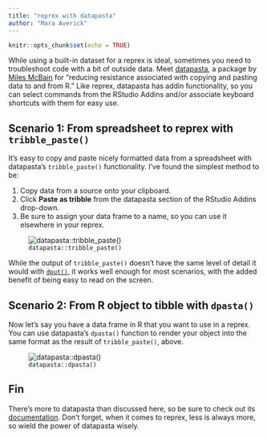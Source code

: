 ```yaml
---
title: "reprex with datapasta"
author: "Mara Averick"
---
```


```r
knitr::opts_chunk$set(echo = TRUE)
```

While using a built-in dataset for a reprex is ideal, sometimes you need to troubleshoot code with a bit of outside data. Meet [datapasta](https://github.com/MilesMcBain/datapasta), a package by [Miles McBain](https://twitter.com/milesmcbain) for "reducing resistance associated with copying and pasting data to and from R." Like reprex, datapasta has addin functionality, so you can select commands from the RStudio Addins and/or associate keyboard shortcuts with them for easy use.

## Scenario 1: From spreadsheet to reprex with `tribble_paste()`

It's easy to copy and paste nicely formatted data from a spreadsheet with datapasta's `tribble_paste()` functionality. I've found the simplest method to be: 

1. Copy data from a source onto your clipboard.  
2. Click **Paste as tribble** from the datapasta section of the RStudio Addins drop-down.  
3. Be sure to assign your data frame to a name, so you can use it elsewhere in your reprex.

![`datapasta::tribble_paste()`](https://raw.githubusercontent.com/tidyverse/reprex/datapasta-gifs/img/datapasta_w_reprex_sheet_to_tribble.gif)

While the output of `tribble_paste()` doesn't have the same level of detail it would with [`dput()`](https://stat.ethz.ch/R-manual/R-patched/library/base/html/dput.html), it works well enough for most scenarios, with the added benefit of being easy to read on the screen.

## Scenario 2: From R object to tibble with `dpasta()`

Now let’s say you have a data frame in R that you want to use in a reprex. You can use datapasta's `dpasta()` function to render your object into the same format as the result of `tribble_paste()`, above.

![`datapasta::dpasta()`](https://raw.githubusercontent.com/tidyverse/reprex/datapasta-gifs/img/dpasta_datapasta_reprex.gif)

## Fin

There's more to datapasta than discussed here, so be sure to check out its [documentation](https://github.com/MilesMcBain/datapasta). Don't forget, when it comes to reprex, less is always more, so wield the power of datapasta wisely.


